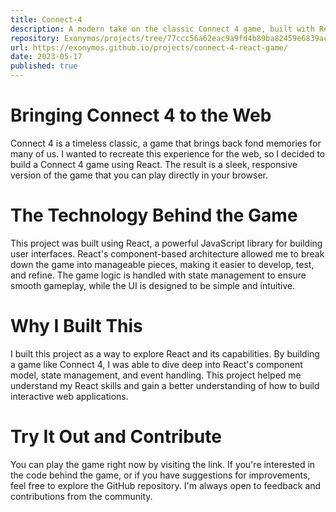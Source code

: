 ```yaml
---
title: Connect-4
description: A modern take on the classic Connect 4 game, built with React
repository: Exonymos/projects/tree/77ccc56a62eac9a9fd4b89ba82459e6839acd4d3/Connect-4-React-Game
url: https://exonymos.github.io/projects/connect-4-react-game/
date: 2023-05-17
published: true
---
```



# Bringing Connect 4 to the Web
Connect 4 is a timeless classic, a game that brings back fond memories for many of us. I wanted to recreate this experience for the web, so I decided to build a Connect 4 game using React. The result is a sleek, responsive version of the game that you can play directly in your browser.

# The Technology Behind the Game
This project was built using React, a powerful JavaScript library for building user interfaces. React's component-based architecture allowed me to break down the game into manageable pieces, making it easier to develop, test, and refine. The game logic is handled with state management to ensure smooth gameplay, while the UI is designed to be simple and intuitive.

# Why I Built This
I built this project as a way to explore React and its capabilities. By building a game like Connect 4, I was able to dive deep into React's component model, state management, and event handling. This project helped me understand my React skills and gain a better understanding of how to build interactive web applications.

# Try It Out and Contribute
You can play the game right now by visiting the link. If you're interested in the code behind the game, or if you have suggestions for improvements, feel free to explore the GitHub repository. I'm always open to feedback and contributions from the community.


